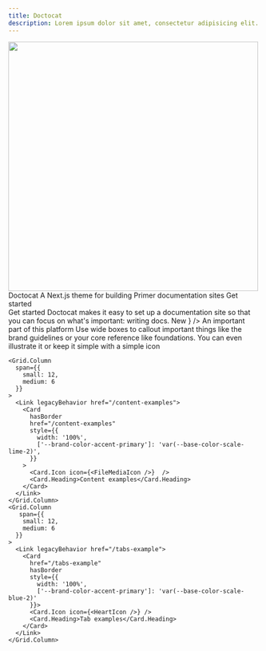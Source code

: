 ```yaml
---
title: Doctocat
description: Lorem ipsum dolor sit amet, consectetur adipisicing elit. Quisquam, voluptatibus.
---
```



<div>
  <Hero align="center" style={{paddingTop: 'var(--base-size-24)', paddingBottom: 'var(--base-size-64)'}}>
    <Hero.Eyebrow>
      <img
        src="https://github.com/primer/doctocat-nextjs/assets/13340707/536d426a-c72d-4316-a9e9-135a2182667c"
        alt=""
        width="500"
        loading="lazy" 
        decoding="async" 
      />
    </Hero.Eyebrow>
    <Hero.Heading style={{marginTop: '-80px'}}>Doctocat</Hero.Heading>
    <Hero.Description>A Next.js theme for building Primer documentation sites</Hero.Description>
    <Box marginBlockStart={24}>
      <Link legacyBehavior href="/getting-started/introduction">
        <Hero.PrimaryAction href="/getting-started/introduction">Get started</Hero.PrimaryAction>
      </Link>
    </Box>
  </Hero>
</div>
<section style={{['--brand-Card-maxWidth']: '100%',maxWidth: '800px',margin: '0 auto', ['--brand-Grid-spacing-row']: 'var(--brand-Grid-spacing-column-gap)'}}>
  <Grid>
    <Grid.Column span={12}>
      <Link legacyBehavior passHref href="/getting-started/introduction">
        <Card href="#" hasBorder style={{width: '100%'}}>
          <Card.Image
            src="https://github.com/primer/nextocat/assets/13340707/cb9c1418-897d-47ac-a79e-0d60997e8bde"
            alt="placeholder, blank area with an gray background color"
          />
          <Card.Heading size="5">Get started</Card.Heading>
          <Card.Description>Doctocat makes it easy to set up a documentation site so that you can focus on what's important: writing docs.</Card.Description>
        </Card>
      </Link>
    </Grid.Column>
    <Grid.Column span={12}>
      <Card href="#" hasBorder style={{width: '100%'}}>
        <Card.Label color="green">New </Card.Label>
        <Card.Icon icon={<NorthStarIcon />}  />
        <Card.Heading size="5">An important part of this platform</Card.Heading>
        <Card.Description>Use wide boxes to callout important things like the brand guidelines or your core reference like foundations. You can even illustrate it or keep it simple with a simple icon</Card.Description>
      </Card>
    </Grid.Column>

    <Grid.Column
      span={{
        small: 12,
        medium: 6
      }}
    >
      <Link legacyBehavior href="/content-examples">
        <Card
          hasBorder
          href="/content-examples"
          style={{
            width: '100%',
            ['--brand-color-accent-primary']: 'var(--base-color-scale-lime-2)',
          }}
        >
          <Card.Icon icon={<FileMediaIcon />}  />
          <Card.Heading>Content examples</Card.Heading>
        </Card>
      </Link>
    </Grid.Column>
    <Grid.Column
       span={{
        small: 12,
        medium: 6
      }}
    >
      <Link legacyBehavior href="/tabs-example">
        <Card
          href="/tabs-example"
          hasBorder
          style={{
            width: '100%',
            ['--brand-color-accent-primary']: 'var(--base-color-scale-blue-2)'
          }}>
          <Card.Icon icon={<HeartIcon />} />
          <Card.Heading>Tab examples</Card.Heading>
        </Card>
      </Link>
    </Grid.Column>

  </Grid>
</section>
